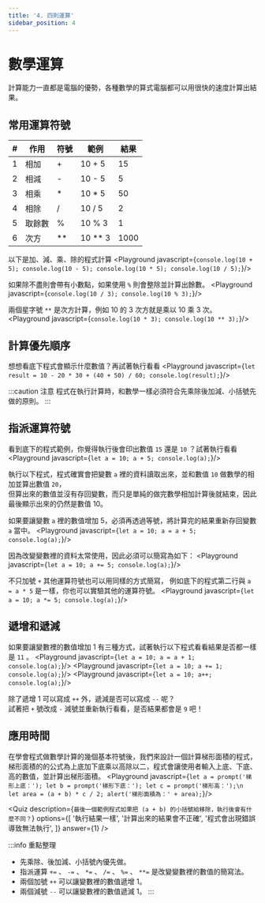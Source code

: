 ```yaml
---
title: '4. 四則運算'
sidebar_position: 4
---
```


# 數學運算
計算能力一直都是電腦的優勢，各種數學的算式電腦都可以用很快的速度計算出結果。

## 常用運算符號
|#|作用|符號|範例|結果|
|-|-|-|-|-|
|1|相加|+|10 + 5|15|
|2|相減|-|10 - 5|5|
|3|相乘|*|10 * 5|50|
|4|相除|/|10 / 5|2|
|5|取餘數|%|10 % 3|1|
|6|次方|**|10 ** 3|1000|

以下是加、減、乘、除的程式計算
<Playground javascript={`
console.log(10 + 5);
console.log(10 - 5);
console.log(10 * 5);
console.log(10 / 5);
`}/>

如果除不盡則會帶有小數點，如果使用 `%` 則會整除並計算出餘數。
<Playground javascript={`
console.log(10 / 3);
console.log(10 % 3);
`}/>

兩個星字號 `**` 是次方計算，例如 10 的 3 次方就是乘以 10 乘 3 次。
<Playground javascript={`
console.log(10 * 3);
console.log(10 ** 3);
`}/>

## 計算優先順序
想想看底下程式會顯示什麼數值？再試著執行看看
<Playground javascript={`
let result = 10 - 20 * 30 + (40 + 50) / 60;
console.log(result);
`}/>

:::caution 注意
程式在執行計算時，和數學一樣必須符合先乘除後加減、小括號先做的原則。
:::

## 指派運算符號
看到底下的程式範例，你覺得執行後會印出數值 `15` 還是 `10` ？試著執行看看
<Playground javascript={`
let a = 10;
a + 5;
console.log(a);
`}/>

執行以下程式，程式確實會把變數 `a` 裡的資料讀取出來，並和數值 `10` 做數學的相加並算出數值 `20`，<br/>
但算出來的數值並沒有存回變數，而只是單純的做完數學相加計算後就結束，因此最後顯示出來的仍然是數值 10。

如果要讓變數 `a` 裡的數值增加 5，必須再透過等號，將計算完的結果重新存回變數 `a` 當中。
<Playground javascript={`
let a = 10;
a = a + 5;
console.log(a);
`}/>

因為改變變數裡的資料太常使用，因此必須可以簡寫為如下：
<Playground javascript={`
let a = 10;
a += 5;
console.log(a);
`}/>

不只加號 `+` 其他運算符號也可以用同樣的方式簡寫，
例如底下的程式第二行與 `a = a * 5` 是一樣，你也可以實驗其他的運算符號。
<Playground javascript={`
let a = 10;
a *= 5;
console.log(a);
`}/>

## 遞增和遞減
如果要讓變數裡的數值增加 1 有三種方式，試著執行以下程式看看結果是否都一樣是 `11` 。
<Playground javascript={`
let a = 10;
a = a + 1;
console.log(a);
`}/>
<Playground javascript={`
let a = 10;
a += 1;
console.log(a);
`}/>
<Playground javascript={`
let a = 10;
a++;
console.log(a);
`}/>

除了遞增 1 可以寫成 `++` 外，遞減是否可以寫成 `--` 呢？<br/>
試著把 `+` 號改成 `-` 減號並重新執行看看，是否結果都會是 `9` 吧！

## 應用時間
在學會程式做數學計算的幾個基本符號後，我們來設計一個計算梯形面積的程式，<br/>
梯形面積的的公式為上底加下底乘以高除以二，程式會讓使用者輸入上底、下底、高的數值，並計算出梯形面積。
<Playground javascript={`
let a = prompt('梯形上底：');
let b = prompt('梯形下底：');
let c = prompt('梯形高：');\n
let area = (a + b) * c / 2;
alert('梯形面積為：' + area);
`}/>

<Quiz
  description={`最後一個範例程式如果把 (a + b) 的小括號給移除，執行後會有什麼不同？`}
  options={[
    '執行結果一樣',
    '計算出來的結果會不正確',
    '程式會出現錯誤導致無法執行',
  ]}
  answer={1}
/>

:::info 重點整理
* 先乘除、後加減、小括號內優先做。
* 指派運算 `+=` 、 `-=` 、 `*=` 、 `/=` 、 `%=` 、 `**=` 是改變變數裡的數值的簡寫法。
* 兩個加號 `++` 可以讓變數裡的數值遞增 1。
* 兩個減號 `--` 可以讓變數裡的數值遞減 1。
:::